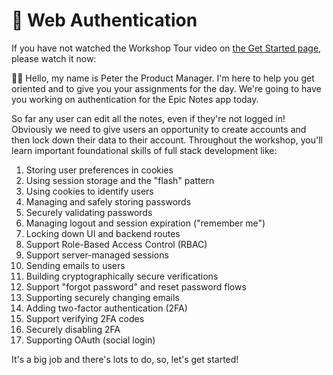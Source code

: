 # 🔐 Web Authentication

<EpicVideo url="https://www.epicweb.dev/workshops/authentication-strategies-and-implementation/intro-to-authentication-strategies-and-implementation/intro-to-authentication-strategies-and-implementation-workshop" />

If you have not watched the Workshop Tour video on
[the Get Started page](https://www.epicweb.dev/get-started), please watch it now:

<EpicVideo url="https://www.epicweb.dev/tips/get-started-with-the-epic-workshop-app" />

👨‍💼 Hello, my name is Peter the Product Manager. I'm here to help you get
oriented and to give you your assignments for the day. We're going to have you
working on authentication for the Epic Notes app today.

So far any user can edit all the notes, even if they're not logged in! Obviously
we need to give users an opportunity to create accounts and then lock down their
data to their account. Throughout the workshop, you'll learn important
foundational skills of full stack development like:

1. Storing user preferences in cookies
2. Using session storage and the "flash" pattern
3. Using cookies to identify users
4. Managing and safely storing passwords
5. Securely validating passwords
6. Managing logout and session expiration ("remember me")
7. Locking down UI and backend routes
8. Support Role-Based Access Control (RBAC)
9. Support server-managed sessions
10. Sending emails to users
11. Building cryptographically secure verifications
12. Support "forgot password" and reset password flows
13. Supporting securely changing emails
14. Adding two-factor authentication (2FA)
15. Support verifying 2FA codes
16. Securely disabling 2FA
17. Supporting OAuth (social login)

It's a big job and there's lots to do, so, let's get started!
